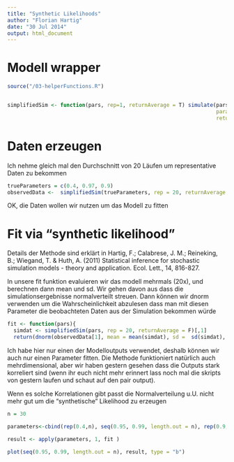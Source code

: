 ```yaml
---
title: "Synthetic Likelihoods"
author: "Florian Hartig"
date: "30 Jul 2014"
output: html_document
---
```


# Modell wrapper

```r

source("/03-helperFunctions.R")


simplifiedSim <- function(pars, rep=1, returnAverage = T) simulate(pars, no.repeated.sim=rep,nl.obj=model, 
                                                                   parameter.names=c('scout-prob', 'survival-prob', 'scouting-survival'),
                                                                   returnAverage = returnAverage)

```


# Daten erzeugen

Ich nehme gleich mal den Durchschnitt von 20 Läufen um representative Daten zu bekommen

```r

trueParameters = c(0.4, 0.97, 0.9)
observedData <-  simplifiedSim(trueParameters, rep = 20, returnAverage = T)


```

OK, die Daten wollen wir nutzen um das Modell zu fitten


# Fit via "synthetic likelihood"

Details der Methode sind erklärt in Hartig, F.; Calabrese, J. M.; Reineking, B.; Wiegand, T. & Huth, A. (2011) Statistical inference for stochastic simulation models - theory and application. Ecol. Lett., 14, 816-827.

In unsere fit funktion evaluieren wir das modell mehrmals (20x), und berechnen dann mean und sd. Wir gehen davon aus dass die simulationsergebnisse normalverteilt streuen. Dann können wir dnorm verwenden um die Wahrscheinlichkeit abzulesen dass man mit diesen Parameter die beobachteten Daten aus der Simulation bekommen würde

```r

fit <- function(pars){
  simdat <- simplifiedSim(pars, rep = 20, returnAverage = F)[,1]
  return(dnorm(observedData[1], mean = mean(simdat), sd =  sd(simdat), log = F))}


```

Ich habe hier nur einen der Modelloutputs verwendet, deshalb können wir auch nur einen Parameter fitten. Die Methode funktioniert natürlich auch mehrdimensional, aber wir haben gestern gesehen dass die Outputs stark korreliert sind (wenn ihr euch nicht mehr erinnert lass noch mal die skripts von gestern laufen und schaut auf den pair output).

Wenn es solche Korrelationen gibt passt die Normalverteilung u.U. nicht mehr gut um die "synthetische" Likelihood zu erzeugen

```r

n = 30

parameters<-cbind(rep(0.4,n), seq(0.95, 0.99, length.out = n), rep(0.9,n))

result <- apply(parameters, 1, fit )

plot(seq(0.95, 0.99, length.out = n), result, type = "b")


```

